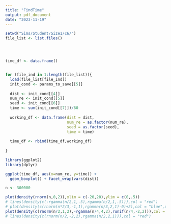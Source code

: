 ```yaml
---
title: "FindTime"
output: pdf_document
date: "2023-11-19"
---
```


```r

setwd("Sims/Student/Size1/c6/")
file_list <- list.files()




time_df <- data.frame()


for (file_ind in 1:length(file_list)){
  load(file_list[file_ind])
  init_cond <- params_to_save[[5]]
  
  dist <- init_cond[[4]]
  num_re <- init_cond[[5]]
  seed <- init_cond[[6]]
  time <- sum(init_cond[[7]])/60
  
  working_df <- data.frame(dist = dist,
                           num_re = as.factor(num_re),
                           seed = as.factor(seed),
                           time = time)
  
  time_df <- rbind(time_df,working_df)
  
}

library(ggplot2)
library(dplyr)

ggplot(time_df, aes(x=num_re, y=time)) +
  geom_boxplot() + facet_wrap(vars(dist))
```

```r

n <- 300000

plot(density(rnorm(n,0,2)),xlim = c(-20,20),ylim = c(0,.5))
# lines(density(c(-rgamma(n/2,1,.5),rgamma(n/2,1,.5))),col = "red")
# plot(density(c(rnorm(n*2/3,-1,1),rgamma(n/3,2,1)-0)+2),col = "blue",xlim = c(-10,10),ylim = c(0,.4))
plot(density(c(rnorm(n/2,1,2),-rgamma(n/4,4,2),runif(n/4,-2,2))),col = "blue",xlim = c(-10,10),ylim = c(0,.4))
# lines(density(c(rnorm(n/2,-2,2),rgamma(n/2,2,1))),col = "red")

```